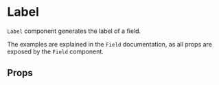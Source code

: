 

<Meta title="Forms/Label" component={Label} />

# Label

`Label` component generates the label of a field.

The examples are explained in the `Field` documentation,
as all props are exposed by the `Field` component.

## Props

<Props of={Label} />
